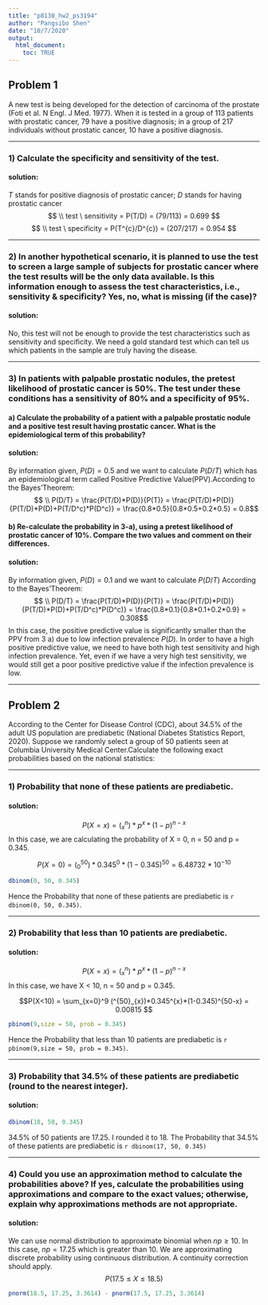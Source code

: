 ```yaml
---
title: "p8130_hw2_ps3194"
author: "Pangsibo Shen"
date: "10/7/2020"
output:
  html_document:
    toc: TRUE
---
```

## Problem 1

A new test is being developed for the detection of carcinoma of the prostate (Foti et al. N Engl. J
Med. 1977). When it is tested in a group of 113 patients with prostatic cancer, 79 have a positive
diagnosis; in a group of 217 individuals without prostatic cancer, 10 have a positive diagnosis. 

-----------

### 1) Calculate the specificity and sensitivity of the test. 

#### **solution**:

$T$ stands for positive diagnosis of prostatic cancer; $D$ stands for having prostatic cancer
$$ \\ test \ sensitivity = P(T/D) = (79/113) = 0.699 $$
$$ \\ test \ specificity = P(T^{c}/D^{c}) = (207/217) = 0.954 $$

-----------

### 2) In another hypothetical scenario, it is planned to use the test to screen a large sample of subjects for prostatic cancer where the test results will be the only data available. Is this information enough to assess the test characteristics, i.e., sensitivity & specificity? Yes, no, what is missing (if the case)?

#### **solution**:

No, this test will not be enough to provide the test characteristics such as sensitivity and specificity. We need a gold standard test which can tell us which patients in the sample are truly having the disease. 

------------

### 3) In patients with palpable prostatic nodules, the pretest likelihood of prostatic cancer is 50%. The test under these conditions has a sensitivity of 80% and a specificity of 95%. 

#### a) Calculate the probability of a patient with a palpable prostatic nodule and a positive test result having prostatic cancer. What is the epidemiological term of this probability? 

#### **solution**:

By information given, $P(D) = 0.5$ and we want to calculate $P(D/T)$ which has an epidemiological term called Positive Predictive Value(PPV).According to the Bayes'Theorem: 
$$ \\ P(D/T) = \frac{P(T/D)*P(D)}{P(T)} = \frac{P(T/D)*P(D)}{P(T/D)*P(D)+P(T/D^c)*P(D^c)} = \frac{0.8*0.5}{0.8*0.5+0.2*0.5} = 0.8$$

#### b) Re-calculate the probability in 3-a), using a pretest likelihood of prostatic cancer of 10%. Compare the two values and comment on their differences.

#### **solution**:

By information given, $P(D) = 0.1$ and we want to calculate $P(D/T)$ According to the Bayes'Theorem: 
$$ \\ P(D/T) = \frac{P(T/D)*P(D)}{P(T)} = \frac{P(T/D)*P(D)}{P(T/D)*P(D)+P(T/D^c)*P(D^c)} = \frac{0.8*0.1}{0.8*0.1+0.2*0.9} = 0.308$$ In this case, the positive predictive value is significantly smaller than the PPV from 3 a) due to low infection prevalence $P(D)$. In order to have a high positive predictive value, we need to have both high test sensitivity and high infection prevalence. Yet, even if we have a very high test sensitivity, we would still get a poor positive predictive value if the infection prevalence is low.

--------

## Problem 2

According to the Center for Disease Control (CDC), about 34.5% of the adult US population are prediabetic (National Diabetes Statistics Report, 2020). Suppose we randomly select a group of 50 patients seen at Columbia University Medical Center.Calculate the following exact probabilities based on the national statistics:

--------

### 1) Probability that none of these patients are prediabetic.

#### **solution**:

$$P(X=x) = (^{n}_{x})*p^x*(1-p)^{n-x} $$ In this case, we are calculating the probability of X = 0, n = 50 and p = 0.345. 

$$P(X=0) = (^{50}_{0})*0.345^0*(1-0.345)^{50} = 6.48732 *10^{-10} $$

```r
dbinom(0, 50, 0.345)
```
Hence the Probability that none of these patients are prediabetic is `r dbinom(0, 50, 0.345)`.

--------

### 2) Probability that less than 10 patients are prediabetic.

#### **solution**:

$$P(X=x) = (^{n}_{x})*p^x*(1-p)^{n-x} $$ In this case, we have X < 10, n = 50 and p = 0.345. 

$$P(X<10) = \sum_{x=0}^9 (^{50}_{x})*0.345^{x}*(1-0.345)^{50-x} =  0.00815 $$

```r
pbinom(9,size = 50, prob = 0.345)
```
Hence the Probability that less than 10 patients are prediabetic is `r pbinom(9,size = 50, prob = 0.345)`.

--------

### 3) Probability that 34.5% of these patients are prediabetic (round to the nearest integer). 

#### **solution**:

```r
dbinom(18, 50, 0.345)
```
34.5% of 50 patients are 17.25. I rounded it to 18. The Probability that 34.5% of these patients are prediabetic is `r dbinom(17, 50, 0.345)`

-----------

### 4) Could you use an approximation method to calculate the probabilities above? If yes, calculate the probabilities using approximations and compare to the exact values; otherwise, explain why approximations methods are not appropriate. 

#### **solution**:

We can use normal distribution to approximate binomial when $np \geq 10$. In this case, $np = 17.25$ which is greater than 10. We are approximating discrete probability using continuous distribution. A continuity correction should apply. 
$$ P(17.5 \leq X \leq 18.5) $$

```r
pnorm(18.5, 17.25, 3.3614) - pnorm(17.5, 17.25, 3.3614)
```

